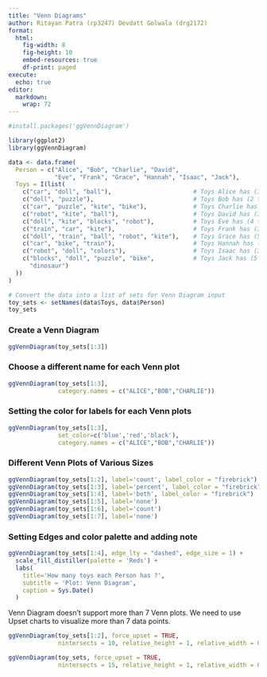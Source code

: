```yaml
---
title: "Venn Diagrams"
author: Ritayan Patra (rp3247) Devdatt Golwala (drg2172)
format:
  html:
    fig-width: 8
    fig-height: 10
    embed-resources: true
    df-print: paged
execute: 
  echo: true
editor: 
  markdown: 
    wrap: 72
---
```


```r
#install.packages('ggVennDiagram')
```

```r
library(ggplot2)
library(ggVennDiagram)
```

```r
data <- data.frame(
  Person = c("Alice", "Bob", "Charlie", "David", 
             "Eve", "Frank", "Grace", "Hannah", "Isaac", "Jack"),
  Toys = I(list(
    c("car", "doll", "ball"),                       # Toys Alice has (3 toys)
    c("doll", "puzzle"),                            # Toys Bob has (2 toys)
    c("car", "puzzle", "kite", "bike"),             # Toys Charlie has (4 toys)
    c("robot", "kite", "ball"),                     # Toys David has (3 toys)
    c("doll", "kite", "blocks", "robot"),           # Toys Eve has (4 toys)
    c("train", "car", "kite"),                      # Toys Frank has (3 toys)
    c("doll", "train", "ball", "robot", "kite"),    # Toys Grace has (5 toys)
    c("car", "bike", "train"),                      # Toys Hannah has (3 toys)
    c("robot", "doll", "colors"),                   # Toys Isaac has (3 toys)
    c("blocks", "doll", "puzzle", "bike",           # Toys Jack has (5 toys)
      "dinosaur")     
  ))
)

# Convert the data into a list of sets for Venn Diagram input
toy_sets <- setNames(data$Toys, data$Person)
toy_sets
```

### Create a Venn Diagram

```r
ggVennDiagram(toy_sets[1:3])
```

### Choose a different name for each Venn plot

```r
ggVennDiagram(toy_sets[1:3],
              category.names = c("ALICE","BOB","CHARLIE"))
```

### Setting the color for labels for each Venn plots

```r
ggVennDiagram(toy_sets[1:3],
              set_color=c('blue','red','black'),
              category.names = c("ALICE","BOB","CHARLIE"))
```

### Different Venn Plots of Various Sizes

```r
ggVennDiagram(toy_sets[1:2], label='count', label_color = "firebrick")
ggVennDiagram(toy_sets[1:3], label='percent', label_color = "firebrick")
ggVennDiagram(toy_sets[1:4], label='both', label_color = "firebrick")
ggVennDiagram(toy_sets[1:5], label='none')
ggVennDiagram(toy_sets[1:6], label='count')
ggVennDiagram(toy_sets[1:7], label='none')

```

### Setting Edges and color palette and adding note

```r
ggVennDiagram(toy_sets[1:4], edge_lty = "dashed", edge_size = 1) +
  scale_fill_distiller(palette = 'Reds') +
  labs(
    title='How many toys each Person has ?',
    subtitle = 'Plot: Venn Diagram',
    caption = Sys.Date()
  )
```

Venn Diagram doesn't support more than 7 Venn plots. We need to use
Upset charts to visualize more than 7 data points.

```r
ggVennDiagram(toy_sets[1:2], force_upset = TRUE,
              nintersects = 10, relative_height = 1, relative_width = 0.3)
```

```r
ggVennDiagram(toy_sets, force_upset = TRUE,
              nintersects = 15, relative_height = 1, relative_width = 0.3)
```
